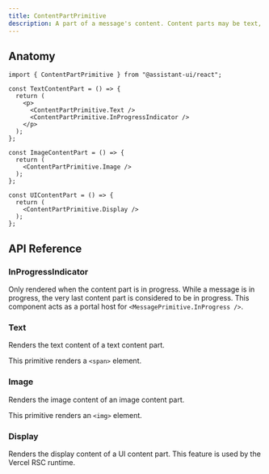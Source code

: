 ```yaml
---
title: ContentPartPrimitive
description: A part of a message's content. Content parts may be text, image, tool call or UI elements.
---
```


## Anatomy

```tsx
import { ContentPartPrimitive } from "@assistant-ui/react";

const TextContentPart = () => {
  return (
    <p>
      <ContentPartPrimitive.Text />
      <ContentPartPrimitive.InProgressIndicator />
    </p>
  );
};

const ImageContentPart = () => {
  return (
    <ContentPartPrimitive.Image />
  );
};

const UIContentPart = () => {
  return (
    <ContentPartPrimitive.Display />
  );
};
```

## API Reference

### InProgressIndicator

Only rendered when the content part is in progress. While a message is in progress, the very last content part is considered to be in progress. This component acts as a portal host for `<MessagePrimitive.InProgress />`.  

### Text

Renders the text content of a text content part.

This primitive renders a `<span>` element.

### Image

Renders the image content of an image content part.

This primitive renders an `<img>` element.

### Display

Renders the display content of a UI content part. This feature is used by the Vercel RSC runtime.
